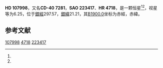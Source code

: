 {{Starbox begin
| name = HD 107998
}}
{{Starbox observe
| epoch = [[J2000.0|J2000.0]]
| constell = {{星座名待查}}<ref name=SIMBAD>{{cite web
 | url=http://simbad.u-strasbg.fr/simbad/sim-id?Ident=HR+4718
 | title =Pulsating variable Star
 | publisher=Centre de Données astronomiques de Strasbourg
 | work=SIMBAD
 | accessdate=2012-07-13}}</ref><ref name=DATA>{{cite web
 | url=http://vizier.u-strasbg.fr/viz-bin/VizieR-5?-out.add=.&-source=5050&-corr=PK=HR&-out.max=9999&HR=4718
 | title=VizieR Detailed Page
 | accessdate=2012-07-13
 | archive-date=2016-03-05
 | archive-url=https://web.archive.org/web/20160305091140/http://vizier.u-strasbg.fr/viz-bin/VizieR-5?-out.add=.&-source=5050&-corr=PK=HR&-out.max=9999&HR=4718
 | dead-url=no
 }}</ref>
| 星官 = 
| ra = {{RA|12|24|44.7}}<ref name=SIMBAD /><ref name=DATA />
| dec = {{DEC|-41|23|3}}<ref name=SIMBAD /><ref name=DATA />
| appmag_v = 6.25<ref name=SIMBAD /><ref name=DATA />
}}
{{Starbox character
| class = K2-3III<ref name=SIMBAD /><ref name=DATA />
| b-v = 1.18<ref name=SIMBAD /><ref name=DATA />
| u-b = 1.06<ref name=SIMBAD /><ref name=DATA />
| r-i = <ref name=SIMBAD /><ref name=DATA />
| variable = 
}}
{{Starbox astrometry
| radial_v = 1.06
| prop_mo_ra = 1
| parallax = 
| p_error = 
}}
{{Starbox catalog
| names =CD-40 7281，[[SAO星表|SAO]] 223417，[[HD星表|HD]] 107998，[[HR星表|HR]] 4718}}
{{Starbox reference |Simbad=HR+4718}}
{{Starbox end}}

'''HD 107998'''，又名'''CD-40 7281'''，'''SAO 223417'''、'''HR 4718'''，是一颗恒星<ref name=SIMBAD /><ref name=DATA />，视星等为6.25，位于[[銀道座標系|銀經]]297.57，[[銀道座標系|銀緯]]21.21，其[[B1900.0|B1900.0]]坐标为赤經{{RA|12|19|26.7}}，赤緯{{DEC|-40|21.21|41}}。

== 参考文献 ==
{{reflist}}

{{star-stub}}

[[Category:HD和HDE天體|107998]]
[[Category:HR天體|4718]]
[[Category:SAO天體|223417]]